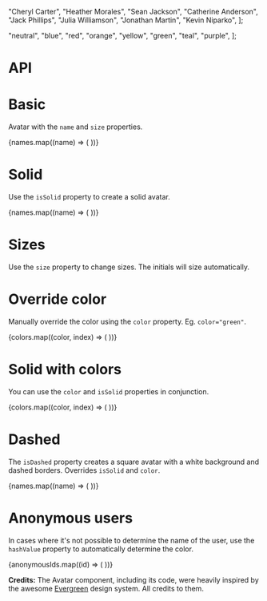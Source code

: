 
  "Cheryl Carter",
  "Heather Morales",
  "Sean Jackson",
  "Catherine Anderson",
  "Jack Phillips",
  "Julia Williamson",
  "Jonathan Martin",
  "Kevin Niparko",
];


  "neutral",
  "blue",
  "red",
  "orange",
  "yellow",
  "green",
  "teal",
  "purple",
];

# API

<Props of={Avatar} />

<Meta title="Avatar" component={Avatar} />

# Basic

Avatar with the <code>name</code> and <code>size</code> properties.

<Preview>
  <Story name="Basic">
    {names.map((name) => (
      <Avatar key={name} name={name} size={40} className="mr-2" />
    ))}
  </Story>
</Preview>

# Solid

Use the <code>isSolid</code> property to create a solid avatar.

<Preview>
  <Story name="Solid">
    {names.map((name) => (
      <Avatar key={name} isSolid name={name} size={40} className="mr-2" />
    ))}
  </Story>
</Preview>

# Sizes

Use the <code>size</code> property to change sizes. The initials will size automatically.

<Preview>
  <Story name="Sizes">
    <div>
      <Avatar
        isSolid
        marginRight={16}
        name={names[0]}
        size={16}
        className="mr-2"
      />
      <Avatar marginRight={16} name={names[1]} size={24} className="mr-2" />
      <Avatar marginRight={16} name={names[2]} size={32} className="mr-2" />
      <Avatar marginRight={16} name={names[3]} size={40} className="mr-2" />
      <Avatar marginRight={16} name={names[4]} size={96} className="mr-2" />
      <Avatar marginRight={16} name={names[5]} size={128} className="mr-2" />
    </div>
  </Story>
</Preview>

# Override color

Manually override the color using the <code>color</code> property.
Eg. <code>color="green"</code>.

<Preview>
  <Story name="Override color">
    {colors.map((color, index) => (
      <Avatar
        key={color}
        color={color}
        name={names[index]}
        size={40}
        className="mr-2"
      />
    ))}
  </Story>
</Preview>

# Solid with colors

You can use the <code>color</code> and <code>isSolid</code> properties in conjunction.

<Preview>
  <Story name="Solid with colors">
    {colors.map((color, index) => (
      <Avatar
        key={color}
        isSolid
        color={color}
        name={names[index]}
        size={40}
        className="mr-2"
      />
    ))}
  </Story>
</Preview>

# Dashed

The <code>isDashed</code> property creates a square avatar with a white background and dashed borders. Overrides <code>isSolid</code> and <code>color</code>.

<Preview>
  <Story name="Dashed">
    {names.map((name) => (
      <Avatar isDashed key={name} name={name} size={40} className="mr-2" />
    ))}
  </Story>
</Preview>

# Anonymous users

In cases where it's not possible to determine the name of the user, use the <code>hashValue</code> property to automatically determine the color.

<Preview>
  <Story name="Anonymous">
    {anonymousIds.map((id) => (
      <Avatar
        key={id}
        hashValue={id}
        name="Anonymous User"
        size={40}
        className="mr-2"
      />
    ))}
  </Story>
</Preview>

**Credits:**
The Avatar component, including its code, were heavily inspired by the awesome [Evergreen](https://evergreen.segment.com/) design system. All credits to them.
